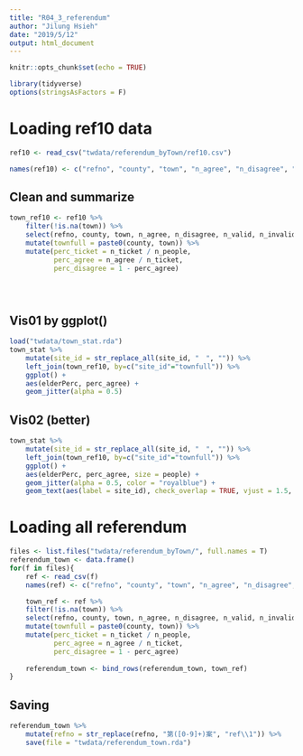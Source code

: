 ```yaml
---
title: "R04_3_referendum"
author: "Jilung Hsieh"
date: "2019/5/12"
output: html_document
---
```


```r
knitr::opts_chunk$set(echo = TRUE)
```

```r
library(tidyverse)
options(stringsAsFactors = F)
```



# Loading ref10 data

```r
ref10 <- read_csv("twdata/referendum_byTown/ref10.csv")

names(ref10) <- c("refno", "county", "town", "n_agree", "n_disagree", "n_valid", "n_invalid", "n_ticket", "n_people", "perc_ticket", "perc_agree", "perc_disagree", "agree_disagree")
```


## Clean and summarize
```r

town_ref10 <- ref10 %>%
    filter(!is.na(town)) %>%
    select(refno, county, town, n_agree, n_disagree, n_valid, n_invalid, n_ticket, n_people) %>%
    mutate(townfull = paste0(county, town)) %>%
    mutate(perc_ticket = n_ticket / n_people,
           perc_agree = n_agree / n_ticket,
           perc_disagree = 1 - perc_agree)


    
```

## Vis01 by ggplot()
```r
load("twdata/town_stat.rda")
town_stat %>%
    mutate(site_id = str_replace_all(site_id, "　", "")) %>%
    left_join(town_ref10, by=c("site_id"="townfull")) %>%
    ggplot() + 
    aes(elderPerc, perc_agree) + 
    geom_jitter(alpha = 0.5)
```


## Vis02 (better)
```r
town_stat %>%
    mutate(site_id = str_replace_all(site_id, "　", "")) %>%
    left_join(town_ref10, by=c("site_id"="townfull")) %>%
    ggplot() + 
    aes(elderPerc, perc_agree, size = people) + 
    geom_jitter(alpha = 0.5, color = "royalblue") +
    geom_text(aes(label = site_id), check_overlap = TRUE, vjust = 1.5, family="黑體-繁 中黑")

```



# Loading all referendum
```r
files <- list.files("twdata/referendum_byTown/", full.names = T)
referendum_town <- data.frame()
for(f in files){
    ref <- read_csv(f)
    names(ref) <- c("refno", "county", "town", "n_agree", "n_disagree", "n_valid", "n_invalid", "n_ticket", "n_people", "perc_ticket", "perc_agree", "perc_disagree", "agree_disagree")   

    town_ref <- ref %>%
    filter(!is.na(town)) %>%
    select(refno, county, town, n_agree, n_disagree, n_valid, n_invalid, n_ticket, n_people) %>%
    mutate(townfull = paste0(county, town)) %>%
    mutate(perc_ticket = n_ticket / n_people,
           perc_agree = n_agree / n_ticket,
           perc_disagree = 1 - perc_agree)
    
    referendum_town <- bind_rows(referendum_town, town_ref)
}
```

## Saving
```r
referendum_town %>%
    mutate(refno = str_replace(refno, "第([0-9]+)案", "ref\\1")) %>%
    save(file = "twdata/referendum_town.rda")

```




